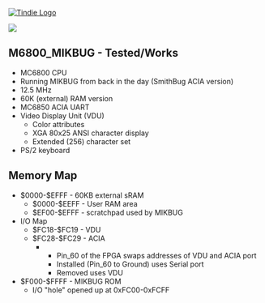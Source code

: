<a href="https://www.tindie.com/products/land_boards/z80-6502-6809-fpga-multicomp-pcb-ep2c5-db/" >
<img src="http://land-boards.com/tindie/tindie-larges-v2.png" alt="Tindie Logo">
</img></a> 

<img src="http://land-boards.com/blwiki/images/8/8e/P971-cropped-720px.jpg"></img>

== M6800_MIKBUG - Tested/Works ==

* MC6800 CPU
* Running MIKBUG from back in the day (SmithBug ACIA version)
* 12.5 MHz
* 60K (external) RAM version
* MC6850 ACIA UART
* Video Display Unit (VDU)
** Color attributes
** XGA 80x25 ANSI character display
** Extended (256) character set
* PS/2 keyboard

== Memory Map ==

* $0000-$EFFF - 60KB external sRAM
** $0000-$EEFF - User RAM area
** $EF00-$EFFF - scratchpad used by MIKBUG
* I/O Map
**	$FC18-$FC19 - VDU
**	$FC28-$FC29 - ACIA
**** Pin_60 of the FPGA swaps addresses of VDU and ACIA port
**** Installed (Pin_60 to Ground) uses Serial port
**** Removed uses VDU
* $F000-$FFFF - MIKBUG ROM
** I/O "hole" opened up at 0xFC00-0xFCFF

